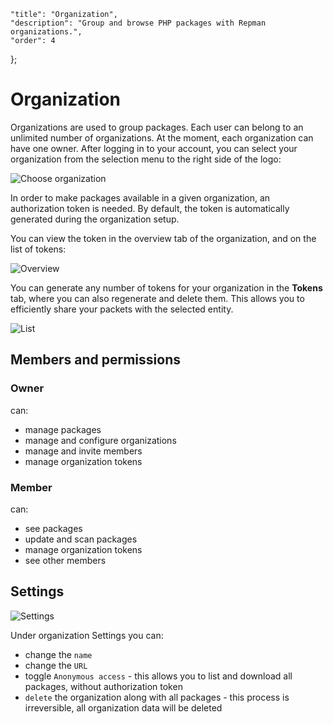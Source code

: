     "title": "Organization",
    "description": "Group and browse PHP packages with Repman organizations.",
    "order": 4
};

# Organization

Organizations are used to group packages. Each user can belong to an unlimited number of organizations. At the moment, each organization can have one owner. After logging in to your account, you can select your organization from the selection menu to the right side of the logo:

![Choose organization](/docs/static/articles/organization/choose.png)

In order to make packages available in a given organization, an authorization token is needed. By default, the token is automatically generated during the organization setup.

You can view the token in the overview tab of the organization, and on the list of tokens:

![Overview](/docs/static/articles/organization/overview.png)

You can generate any number of tokens for your organization in the **Tokens** tab, where you can also regenerate and delete them. This allows you to efficiently share your packets with the selected entity.

![List](/docs/static/articles/organization/list.png)

## Members and permissions

### Owner

can:

- manage packages
- manage and configure organizations
- manage and invite members
- manage organization tokens

### Member

can:

- see packages
- update and scan packages
- manage organization tokens
- see other members

## Settings

![Settings](/docs/static/articles/organization/settings.png)

Under organization Settings you can:

- change the `name`
- change the `URL`
- toggle `Anonymous access` - this allows you to list and download all packages, without authorization token
- `delete` the organization along with all packages - this process is irreversible, all organization data will be deleted

